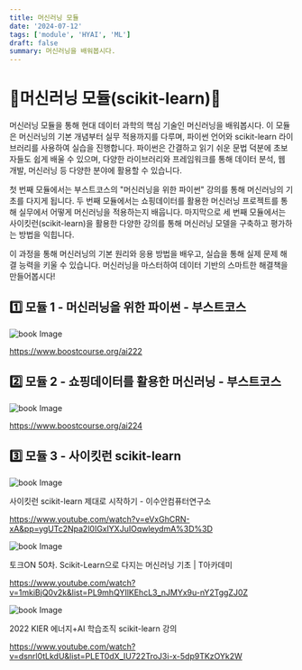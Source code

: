 ```yaml
---
title: 머신러닝 모듈
date: '2024-07-12'
tags: ['module', 'HYAI', 'ML']
draft: false
summary: 머신러닝을 배워봅시다.
---
```


# 👻머신러닝 모듈(scikit-learn)👻

머신러닝 모듈을 통해 현대 데이터 과학의 핵심 기술인 머신러닝을 배워봅시다. 이 모듈은 머신러닝의 기본 개념부터 실무 적용까지를 다루며, 파이썬 언어와 scikit-learn 라이브러리를 사용하여 실습을 진행합니다. 파이썬은 간결하고 읽기 쉬운 문법 덕분에 초보자들도 쉽게 배울 수 있으며, 다양한 라이브러리와 프레임워크를 통해 데이터 분석, 웹 개발, 머신러닝 등 다양한 분야에 활용할 수 있습니다.

첫 번째 모듈에서는 부스트코스의 "머신러닝을 위한 파이썬" 강의를 통해 머신러닝의 기초를 다지게 됩니다. 두 번째 모듈에서는 쇼핑데이터를 활용한 머신러닝 프로젝트를 통해 실무에서 어떻게 머신러닝을 적용하는지 배웁니다. 마지막으로 세 번째 모듈에서는 사이킷런(scikit-learn)을 활용한 다양한 강의를 통해 머신러닝 모델을 구축하고 평가하는 방법을 익힙니다.

이 과정을 통해 머신러닝의 기본 원리와 응용 방법을 배우고, 실습을 통해 실제 문제 해결 능력을 키울 수 있습니다. 머신러닝을 마스터하여 데이터 기반의 스마트한 해결책을 만들어봅시다!

## 1️⃣ 모듈 1 - 머신러닝을 위한 파이썬 - 부스트코스

<img src="/static/images/module/ai/0.png" className="w-1/3 h-auto" alt="book Image" />

https://www.boostcourse.org/ai222

## 2️⃣ 모듈 2 - 쇼핑데이터를 활용한 머신러닝 - 부스트코스

<img src="/static/images/module/ai/5.png" className="w-1/3 h-auto" alt="book Image" />

https://www.boostcourse.org/ai224


## 3️⃣ 모듈 3 - 사이킷런 scikit-learn

<img src="/static/images/module/ml/0.jpg" className="w-1/3 h-auto" alt="book Image" />

사이킷런 scikit-learn 제대로 시작하기 - 이수안컴퓨터연구소

https://www.youtube.com/watch?v=eVxGhCRN-xA&pp=ygUTc2Npa2l0IGxlYXJuIOqwleydmA%3D%3D

<img src="/static/images/module/ml/1.jpg" className="w-1/3 h-auto" alt="book Image" />

토크ON 50차. Scikit-Learn으로 다지는 머신러닝 기초 | T아카데미

https://www.youtube.com/watch?v=1mkiBjQ0v2k&list=PL9mhQYIlKEhcL3_nJMYx9u-nY2TggZJ0Z

<img src="/static/images/module/ml/2.jpg" className="w-1/3 h-auto" alt="book Image" />

2022 KIER 에너지+AI 학습조직 scikit-learn 강의

https://www.youtube.com/watch?v=dsnrl0tLkdU&list=PLET0dX_IU722TroJ3i-x-5dp9TKzOYk2W

